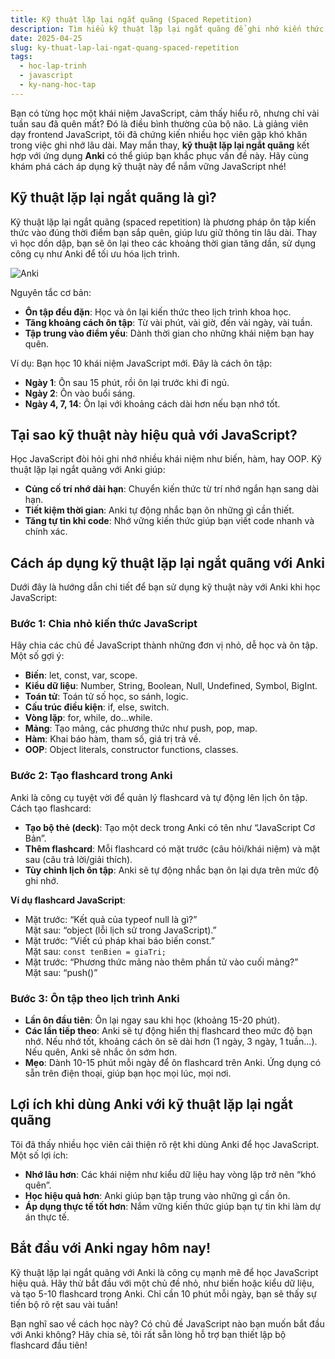```yaml
---
title: Kỹ thuật lặp lại ngắt quãng (Spaced Repetition)
description: Tìm hiểu kỹ thuật lặp lại ngắt quãng để ghi nhớ kiến thức lập trình JavaScript hiệu quả, áp dụng qua flashcard và lịch ôn tập thông minh
date: 2025-04-25
slug: ky-thuat-lap-lai-ngat-quang-spaced-repetition
tags:
  - hoc-lap-trinh
  - javascript
  - ky-nang-hoc-tap
---
```


Bạn có từng học một khái niệm JavaScript, cảm thấy hiểu rõ, nhưng chỉ vài tuần sau đã quên mất? Đó là điều bình thường của bộ não. Là giảng viên dạy frontend JavaScript, tôi đã chứng kiến nhiều học viên gặp khó khăn trong việc ghi nhớ lâu dài. May mắn thay, **kỹ thuật lặp lại ngắt quãng** kết hợp với ứng dụng **Anki** có thể giúp bạn khắc phục vấn đề này. Hãy cùng khám phá cách áp dụng kỹ thuật này để nắm vững JavaScript nhé!

## Kỹ thuật lặp lại ngắt quãng là gì?

Kỹ thuật lặp lại ngắt quãng (spaced repetition) là phương pháp ôn tập kiến thức vào đúng thời điểm bạn sắp quên, giúp lưu giữ thông tin lâu dài. Thay vì học dồn dập, bạn sẽ ôn lại theo các khoảng thời gian tăng dần, sử dụng công cụ như Anki để tối ưu hóa lịch trình.

![Anki](./anki-flashcard.jpg)

Nguyên tắc cơ bản:

- **Ôn tập đều đặn**: Học và ôn lại kiến thức theo lịch trình khoa học.
- **Tăng khoảng cách ôn tập**: Từ vài phút, vài giờ, đến vài ngày, vài tuần.
- **Tập trung vào điểm yếu**: Dành thời gian cho những khái niệm bạn hay quên.

Ví dụ: Bạn học 10 khái niệm JavaScript mới. Đây là cách ôn tập:

- **Ngày 1**: Ôn sau 15 phút, rồi ôn lại trước khi đi ngủ.
- **Ngày 2**: Ôn vào buổi sáng.
- **Ngày 4, 7, 14**: Ôn lại với khoảng cách dài hơn nếu bạn nhớ tốt.

## Tại sao kỹ thuật này hiệu quả với JavaScript?

Học JavaScript đòi hỏi ghi nhớ nhiều khái niệm như biến, hàm, hay OOP. Kỹ thuật lặp lại ngắt quãng với Anki giúp:

- **Củng cố trí nhớ dài hạn**: Chuyển kiến thức từ trí nhớ ngắn hạn sang dài hạn.
- **Tiết kiệm thời gian**: Anki tự động nhắc bạn ôn những gì cần thiết.
- **Tăng tự tin khi code**: Nhớ vững kiến thức giúp bạn viết code nhanh và chính xác.

## Cách áp dụng kỹ thuật lặp lại ngắt quãng với Anki

Dưới đây là hướng dẫn chi tiết để bạn sử dụng kỹ thuật này với Anki khi học JavaScript:

### Bước 1: Chia nhỏ kiến thức JavaScript

Hãy chia các chủ đề JavaScript thành những đơn vị nhỏ, dễ học và ôn tập. Một số gợi ý:

- **Biến**: let, const, var, scope.
- **Kiểu dữ liệu**: Number, String, Boolean, Null, Undefined, Symbol, BigInt.
- **Toán tử**: Toán tử số học, so sánh, logic.
- **Cấu trúc điều kiện**: if, else, switch.
- **Vòng lặp**: for, while, do...while.
- **Mảng**: Tạo mảng, các phương thức như push, pop, map.
- **Hàm**: Khai báo hàm, tham số, giá trị trả về.
- **OOP**: Object literals, constructor functions, classes.

### Bước 2: Tạo flashcard trong Anki

Anki là công cụ tuyệt vời để quản lý flashcard và tự động lên lịch ôn tập. Cách tạo flashcard:

- **Tạo bộ thẻ (deck)**: Tạo một deck trong Anki có tên như “JavaScript Cơ Bản”.
- **Thêm flashcard**: Mỗi flashcard có mặt trước (câu hỏi/khái niệm) và mặt sau (câu trả lời/giải thích).
- **Tùy chỉnh lịch ôn tập**: Anki sẽ tự động nhắc bạn ôn lại dựa trên mức độ ghi nhớ.

**Ví dụ flashcard JavaScript**:

- Mặt trước: “Kết quả của typeof null là gì?”  
  Mặt sau: “object (lỗi lịch sử trong JavaScript).”
- Mặt trước: “Viết cú pháp khai báo biến const.”  
  Mặt sau: `const tenBien = giaTri;`
- Mặt trước: “Phương thức mảng nào thêm phần tử vào cuối mảng?”  
  Mặt sau: “push()”

### Bước 3: Ôn tập theo lịch trình Anki

- **Lần ôn đầu tiên**: Ôn lại ngay sau khi học (khoảng 15-20 phút).
- **Các lần tiếp theo**: Anki sẽ tự động hiển thị flashcard theo mức độ bạn nhớ. Nếu nhớ tốt, khoảng cách ôn sẽ dài hơn (1 ngày, 3 ngày, 1 tuần...). Nếu quên, Anki sẽ nhắc ôn sớm hơn.
- **Mẹo**: Dành 10-15 phút mỗi ngày để ôn flashcard trên Anki. Ứng dụng có sẵn trên điện thoại, giúp bạn học mọi lúc, mọi nơi.

## Lợi ích khi dùng Anki với kỹ thuật lặp lại ngắt quãng

Tôi đã thấy nhiều học viên cải thiện rõ rệt khi dùng Anki để học JavaScript. Một số lợi ích:

- **Nhớ lâu hơn**: Các khái niệm như kiểu dữ liệu hay vòng lặp trở nên “khó quên”.
- **Học hiệu quả hơn**: Anki giúp bạn tập trung vào những gì cần ôn.
- **Áp dụng thực tế tốt hơn**: Nắm vững kiến thức giúp bạn tự tin khi làm dự án thực tế.

## Bắt đầu với Anki ngay hôm nay!

Kỹ thuật lặp lại ngắt quãng với Anki là công cụ mạnh mẽ để học JavaScript hiệu quả. Hãy thử bắt đầu với một chủ đề nhỏ, như biến hoặc kiểu dữ liệu, và tạo 5-10 flashcard trong Anki. Chỉ cần 10 phút mỗi ngày, bạn sẽ thấy sự tiến bộ rõ rệt sau vài tuần!

Bạn nghĩ sao về cách học này? Có chủ đề JavaScript nào bạn muốn bắt đầu với Anki không? Hãy chia sẻ, tôi rất sẵn lòng hỗ trợ bạn thiết lập bộ flashcard đầu tiên!

